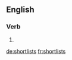 ==English==

===Verb===
{{head|en|verb form}}

# {{en-third-person singular of|shortlist}}

[[de:shortlists]]
[[fr:shortlists]]